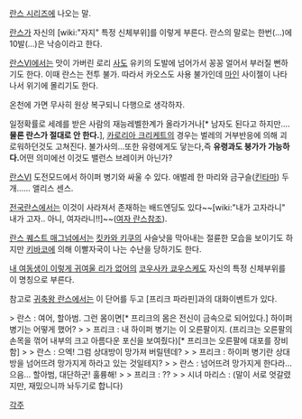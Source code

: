 [[란스 시리즈]]에 나오는 말.

[[란스]]가 자신의 [wiki:"자지" 특정 신체부위]를 이렇게 부른다. 란스의 말로는 한번(...)에 10발(...)은 낙승이라고 한다. 

[[란스Ⅵ]]에서는 맛이 가버린 로리 [[사도]] 유키의 도발에 넘어가서 꽁꽁 얼어서 부러질 뻔하기도 한다. 이때 란스는 전투 불가. 따라서 카오스도 사용 불가인데 [[마인]] 사이젤이 나타나서 위기에 몰리기도 한다.

온천에 가면 무사히 원상 복구되니 다행으로 생각하자.

일정확률로 세례를 받은 사람의 재능레벨한계가 올라가거나[* 남자도 된다고 하지만....'''물론 란스가 절대로 안 한다.'''], [[카로리아 크리케트]]의 경우는 벌레의 거부반응에 의해 괴로워하던것도 고쳐진다. 불가사의...또한 유령에게도 닿는다,즉 '''유령과도 붕가가 가능하다.'''어떤 의미에선 이것도 밸런스 브레이커 아닌가?

[[란스Ⅵ]] 도전모드에서 하이퍼 병기와 싸울 수 있다. 애벌레 한 마리와 금구슬([[킨타마]]) 두 개...... 앨리스 센스.

[[전국란스]]에서는 이것이 사라져서 존재하는 배드엔딩도 있다~~[wiki:"내가 고자라니" 내가 고자.. 아니, 여자라니!!]~~([[여자 란스]]참조).

[[란스 퀘스트 매그넘]]에서는 [[킷카와 키쿠]]의 사슬낫을 막아내는 절륜한 모습을 보이기도 하지만 [[키바코]]에 의해 이빨자국이 나는 수난을 당하기도 한다.

[[내 여동생이 이렇게 귀여울 리가 없어]]의 [[코우사카 쿄우스케]]도 자신의 특정 신체부위를 이 명칭으로 부른다.

참고로 [[귀축왕 란스]]에서는 이 단어를 두고 [프리크 파라핀]과의 대화이벤트가 있다.

> 란스 : 여어, 할아범. 그런 몸이면[* 프리크의 몸은 전신이 금속으로 되어있다.]  하이퍼 병기는 어떻게 했어?
>  
> 프리크 : 내 하이퍼 병기는 이 오른팔이지. (프리크는 오른팔의 손목을 꺾어 내부의 크고 아름다운 포신을 보여줬다)[* 프리크는 오른팔에 대포를 장비함]
>  
> 란스 : 으엑! 그럼 상대방이 망가져 버릴텐데?
>  
> 프리크 : 하이퍼 병기란 상대방을 넘어뜨려 망가지게 하라고 있는 것일테지?
>  
> 란스 : 넘어뜨려 망가지게 한다라... 으음... 할아범, 대단하군! 훌륭해!
>  
> 프리크 : ??
>  
> 시녀 마리스 : (말이 서로 엇갈렸지만, 재밌으니까 놔두기로 합니다) 

[[각주]]

